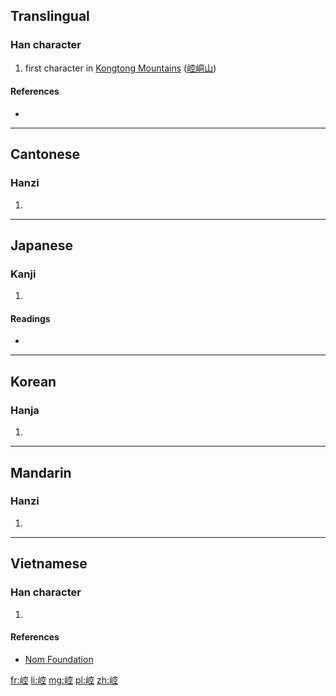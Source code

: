 ==Translingual==

===Han character===
{{Han char|rn=46|rad=山|as=08|sn=11|four=2371<sub>1</sub>|canj=山十金一 (UJCM)|ids=⿰[[山]][[空]]}}

# first character in [[w:Kongtong Mountains|Kongtong Mountains]] ([[崆峒山]])

====References====
* {{Han ref|kx=0312.310|dkj=08146|dj=0613.120|hdz=10783.030|uh=5D06|ud=23814|bh=B153|bd=45395}}

----

==Cantonese==

===Hanzi===
{{yue-hanzi|jyut=[[hung1]]|y=hung1}}

# {{defn|lang=yue|sort=山08}}

----

==Japanese==

===Kanji===
{{ja-kanji|grade=|rs=山08}}

# {{defn|lang=ja|sort=山08}}

====Readings====
* {{ja-readings|on=[[こう]] (kō), [[く]] (ku)|kun=}}

----

==Korean==

===Hanja===
{{ko-hanja|hangeul=공|rv=gong|mr=kong}}

# {{defn|lang=ko|sort=山08}}

----

==Mandarin==

===Hanzi===
{{cmn-hanzi|pin=[[kōng]] ([[kong1]])|wg=k'ung<sup>1</sup>}}

# {{defn|lang=cmn|sort=山08}}

----

==Vietnamese==

===Han character===
{{vi-readings|rs=山08| hanviet = không}}

# {{defn|lang=vi|sort=山08}}

====References====
*[http://nomfoundation.org/common/nom_details.php?codepoint=5d06 Nom Foundation]

[[fr:崆]]
[[li:崆]]
[[mg:崆]]
[[pl:崆]]
[[zh:崆]]